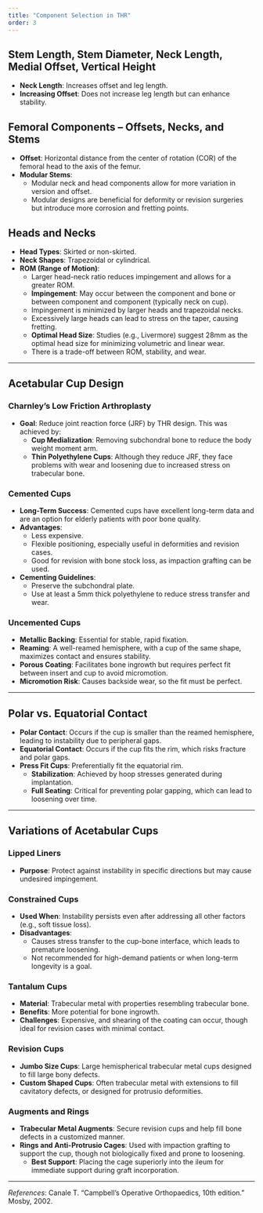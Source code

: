 ```yaml
---
title: "Component Selection in THR"
order: 3
---
```


## Stem Length, Stem Diameter, Neck Length, Medial Offset, Vertical Height

-   **Neck Length**: Increases offset and leg length.
-   **Increasing Offset**: Does not increase leg length but can enhance stability.

## Femoral Components – Offsets, Necks, and Stems

-   **Offset**: Horizontal distance from the center of rotation (COR) of the femoral head to the axis of the femur.
-   **Modular Stems**:
    -   Modular neck and head components allow for more variation in version and offset.
    -   Modular designs are beneficial for deformity or revision surgeries but introduce more corrosion and fretting points.

## Heads and Necks

-   **Head Types**: Skirted or non-skirted.
-   **Neck Shapes**: Trapezoidal or cylindrical.
-   **ROM (Range of Motion)**:
    -   Larger head-neck ratio reduces impingement and allows for a greater ROM.
    -   **Impingement**: May occur between the component and bone or between component and component (typically neck on cup).\
    -   Impingement is minimized by larger heads and trapezoidal necks.\
    -   Excessively large heads can lead to stress on the taper, causing fretting.\
    -   **Optimal Head Size**: Studies (e.g., Livermore) suggest 28mm as the optimal head size for minimizing volumetric and linear wear.\
    -   There is a trade-off between ROM, stability, and wear.

------------------------------------------------------------------------

## Acetabular Cup Design

### Charnley’s Low Friction Arthroplasty

-   **Goal**: Reduce joint reaction force (JRF) by THR design. This was achieved by:
    -   **Cup Medialization**: Removing subchondral bone to reduce the body weight moment arm.
    -   **Thin Polyethylene Cups**: Although they reduce JRF, they face problems with wear and loosening due to increased stress on trabecular bone.

### Cemented Cups

-   **Long-Term Success**: Cemented cups have excellent long-term data and are an option for elderly patients with poor bone quality.
-   **Advantages**:
    -   Less expensive.\
    -   Flexible positioning, especially useful in deformities and revision cases.
    -   Good for revision with bone stock loss, as impaction grafting can be used.
-   **Cementing Guidelines**:
    -   Preserve the subchondral plate.\
    -   Use at least a 5mm thick polyethylene to reduce stress transfer and wear.

### Uncemented Cups

-   **Metallic Backing**: Essential for stable, rapid fixation.
-   **Reaming**: A well-reamed hemisphere, with a cup of the same shape, maximizes contact and ensures stability.
-   **Porous Coating**: Facilitates bone ingrowth but requires perfect fit between insert and cup to avoid micromotion.
-   **Micromotion Risk**: Causes backside wear, so the fit must be perfect.

------------------------------------------------------------------------

## Polar vs. Equatorial Contact

-   **Polar Contact**: Occurs if the cup is smaller than the reamed hemisphere, leading to instability due to peripheral gaps.
-   **Equatorial Contact**: Occurs if the cup fits the rim, which risks fracture and polar gaps.
-   **Press Fit Cups**: Preferentially fit the equatorial rim.
    -   **Stabilization**: Achieved by hoop stresses generated during implantation.
    -   **Full Seating**: Critical for preventing polar gapping, which can lead to loosening over time.

------------------------------------------------------------------------

## Variations of Acetabular Cups

### Lipped Liners

-   **Purpose**: Protect against instability in specific directions but may cause undesired impingement.

### Constrained Cups

-   **Used When**: Instability persists even after addressing all other factors (e.g., soft tissue loss).
-   **Disadvantages**:
    -   Causes stress transfer to the cup-bone interface, which leads to premature loosening.
    -   Not recommended for high-demand patients or when long-term longevity is a goal.

### Tantalum Cups

-   **Material**: Trabecular metal with properties resembling trabecular bone.
-   **Benefits**: More potential for bone ingrowth.
-   **Challenges**: Expensive, and shearing of the coating can occur, though ideal for revision cases with minimal contact.

### Revision Cups

-   **Jumbo Size Cups**: Large hemispherical trabecular metal cups designed to fill large bony defects.
-   **Custom Shaped Cups**: Often trabecular metal with extensions to fill cavitatory defects, or designed for protrusio deformities.

### Augments and Rings

-   **Trabecular Metal Augments**: Secure revision cups and help fill bone defects in a customized manner.
-   **Rings and Anti-Protrusio Cages**: Used with impaction grafting to support the cup, though not biologically fixed and prone to loosening.
    -   **Best Support**: Placing the cage superiorly into the ileum for immediate support during graft incorporation.

------------------------------------------------------------------------

*References*: Canale T. "Campbell’s Operative Orthopaedics, 10th edition." Mosby, 2002.
